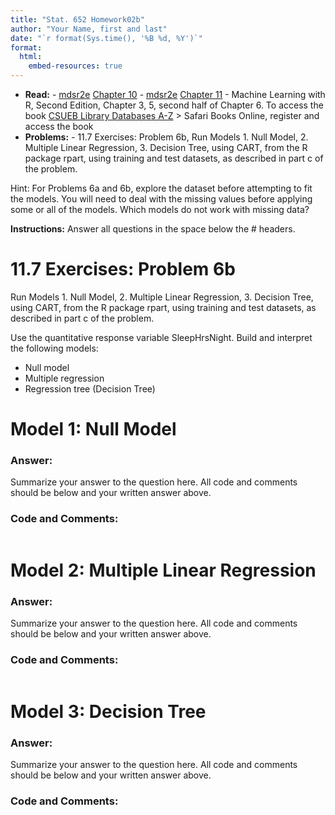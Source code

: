 ```yaml
---
title: "Stat. 652 Homework02b"
author: "Your Name, first and last"
date: "`r format(Sys.time(), '%B %d, %Y')`"
format: 
  html:
    embed-resources: true
---
```


- **Read:** 
       - [mdsr2e](https://mdsr-book.github.io/mdsr2e/) [Chapter 10](https://mdsr-book.github.io/mdsr2e/ch-modeling.html)
       - [mdsr2e](https://mdsr-book.github.io/mdsr2e/) [Chapter 11](https://mdsr-book.github.io/mdsr2e/ch-learningI.html)
       - Machine Learning with R, Second Edition, Chapter 3, 5, second half of Chapter 6.  To access the book [CSUEB Library Databases A-Z](https://library.csueastbay.edu/az.php?a=s) > Safari Books Online, register and access the book
- **Problems:**
       - 11.7 Exercises: Problem 6b, Run Models 1. Null Model, 2. Multiple Linear Regression, 3. Decision Tree, using CART, from the R package rpart, using training and test datasets, as described in part c of the problem.

Hint: For Problems 6a and 6b, explore the dataset before attempting to fit the models.  You will need to deal with the missing values before applying some or all of the models.  Which models do not work with missing data?

**Instructions:** Answer all questions in the space below the # headers.

# 11.7 Exercises: Problem 6b

Run Models 1. Null Model, 2. Multiple Linear Regression, 3. Decision Tree, using CART, from the R package rpart, using training and test datasets, as described in part c of the problem.

Use the quantitative response variable SleepHrsNight. Build and interpret the following models:

- Null model
- Multiple regression
- Regression tree (Decision Tree)

# Model 1: Null Model

### **Answer:**

Summarize your answer to the question here.  All code and comments should be below and your written answer above.

### **Code and Comments:**

```r

```

# Model 2: Multiple Linear Regression

### **Answer:**

Summarize your answer to the question here.  All code and comments should be below and your written answer above.

### **Code and Comments:**

```r

```

# Model 3: Decision Tree

### **Answer:**

Summarize your answer to the question here.  All code and comments should be below and your written answer above.

### **Code and Comments:**

```r

```





